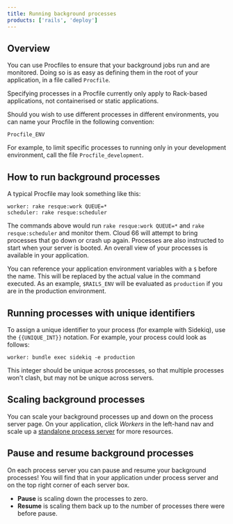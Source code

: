 ```yaml
---
title: Running background processes
products: ['rails', 'deploy']
---
```


## Overview

You can use Procfiles to ensure that your background jobs run and are monitored. Doing so is as easy as defining them in the root of your application, in a file called `Procfile`.

<Callout type="info" title="Proc files only apply to Rack-based apps">
Specifying processes in a Procfile currently only apply to Rack-based applications, not containerised or static applications.
</Callout>

Should you wish to use different processes in different environments, you can name your Procfile in the following convention:

```shell
Procfile_ENV
```

For example, to limit specific processes to running only in your development environment, call the file `Procfile_development`.

## How to run background processes
A typical Procfile may look something like this:

```shell
worker: rake resque:work QUEUE=*
scheduler: rake resque:scheduler
```

The commands above would run `rake resque:work QUEUE=*` and `rake resque:scheduler` and monitor them. Cloud 66 will attempt to bring processes that go down or crash up again. Processes are also instructed to start when your server is booted. An overall view of your processes is available in your application.

You can reference your application environment variables with a `$` before the name. This will be replaced by the actual value in the command executed. As an example, `$RAILS_ENV` will be evaluated as `production` if you are in the production environment.

## Running processes with unique identifiers

To assign a unique identifier to your process (for example with Sidekiq), use the `{{UNIQUE_INT}}` notation. For example, your process could look as follows:

```shell
worker: bundle exec sidekiq -e production
```	

This integer should be unique across processes, so that multiple processes won't clash, but may not be unique across servers.

## Scaling background processes

You can scale your background processes up and down on the process server page. On your application, click *Workers* in the left-hand nav and scale up a [standalone process server](/:product/:version?/servers/scaling#process-servers) for more resources.

## Pause and resume background processes

On each process server you can pause and resume your background processes! You will find that in your application under process server and on the top right corner of each server box.

* **Pause** is scaling down the processes to zero.
* **Resume** is scaling them back up to the number of processes there were before pause.


